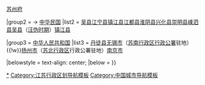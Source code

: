 {{Navbox
|name = 江苏省历史省会
|title = [[江苏省]]历史[[首府|省会]]
|titlestyle =
|image =
|state = {{{state<includeonly>|collapsed</includeonly>}}}
|above = 列举正式省级行政单位之[[行政中心]]及中华民国时期[[江苏省政府]]驻地
|groupstyle = text-align: left;

|group1 = {{Flagicon|QING}} [[清朝]]
|list1 = [[南京市|江宁府]]{{!w}}[[苏州市|苏州府]]

|group2 = {{Flagicon|ROC|1912}}→{{Flagicon|ROC|1928}} [[中华民国]]
|list2 = [[苏州市|吴县]]{{to}}[[南京市|江宁县]]{{to}}[[镇江市|镇江县]]{{to}}[[扬州市|江都县]]{{to}}[[淮安市|淮阴县]]{{to}}[[兴化市|兴化县]]{{to}}[[崇明区|崇明县]]{{to}}[[嵊泗县]]{{to}}[[苏州市|吴县]]（[[汪精卫政权|汪伪时期]]）{{to}}[[镇江市|镇江县]]

|group3 = {{Flagicon|PRC}} [[中华人民共和国]]
|list3 = [[镇江市|丹徒县]]{{to}}[[无锡市]]（[[苏南行政区]][[行政公署]]驻地）{{!w}}[[扬州市]]（[[苏北行政区]]行政公署驻地）{{to}}[[南京市]]

|belowstyle = text-align: center;
|below = 
}}<noinclude>

[[Category:江苏行政区划史|*]]
[[Category:江苏行政区划导航模板]]
[[Category:中国城市导航模板]]
</noinclude>